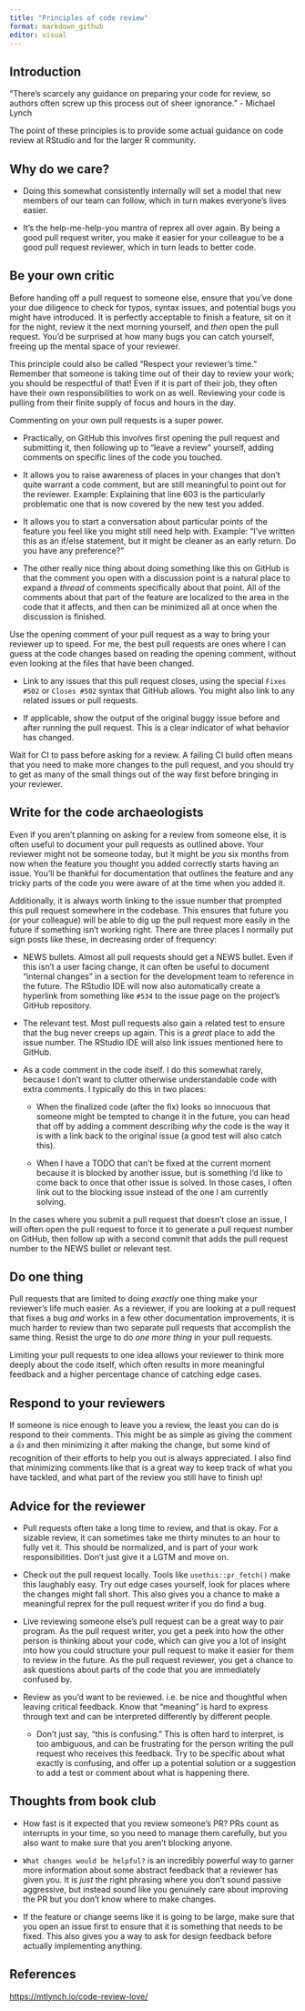```yaml
---
title: "Principles of code review"
format: markdown_github
editor: visual
---
```


## Introduction

"There's scarcely any guidance on preparing your code for review, so authors often screw up this process out of sheer ignorance." - Michael Lynch

The point of these principles is to provide some actual guidance on code review at RStudio and for the larger R community.

## Why do we care?

-   Doing this somewhat consistently internally will set a model that new members of our team can follow, which in turn makes everyone's lives easier.

-   It's the help-me-help-you mantra of reprex all over again.
    By being a good pull request writer, you make it easier for your colleague to be a good pull request reviewer, which in turn leads to better code.

## Be your own critic

Before handing off a pull request to someone else, ensure that you've done your due diligence to check for typos, syntax issues, and potential bugs you might have introduced.
It is perfectly acceptable to finish a feature, sit on it for the night, review it the next morning yourself, and *then* open the pull request.
You'd be surprised at how many bugs you can catch yourself, freeing up the mental space of your reviewer.

This principle could also be called "Respect your reviewer's time." Remember that someone is taking time out of their day to review your work; you should be respectful of that!
Even if it is part of their job, they often have their own responsibilities to work on as well.
Reviewing your code is pulling from their finite supply of focus and hours in the day.

Commenting on your own pull requests is a super power.

-   Practically, on GitHub this involves first opening the pull request and submitting it, then following up to "leave a review" yourself, adding comments on specific lines of the code you touched.

-   It allows you to raise awareness of places in your changes that don't quite warrant a code comment, but are still meaningful to point out for the reviewer.
    Example: Explaining that line 603 is the particularly problematic one that is now covered by the new test you added.

-   It allows you to start a conversation about particular points of the feature you feel like you might still need help with.
    Example: "I've written this as an if/else statement, but it might be cleaner as an early return. Do you have any preference?"

-   The other really nice thing about doing something like this on GitHub is that the comment you open with a discussion point is a natural place to expand a *thread* of comments specifically about that point.
    All of the comments about that part of the feature are localized to the area in the code that it affects, and then can be minimized all at once when the discussion is finished.

Use the opening comment of your pull request as a way to bring your reviewer up to speed.
For me, the best pull requests are ones where I can guess at the code changes based on reading the opening comment, without even looking at the files that have been changed.

-   Link to any issues that this pull request closes, using the special `Fixes #502` or `Closes #502` syntax that GitHub allows.
    You might also link to any related issues or pull requests.

-   If applicable, show the output of the original buggy issue before and after running the pull request.
    This is a clear indicator of what behavior has changed.

Wait for CI to pass before asking for a review.
A failing CI build often means that you need to make more changes to the pull request, and you should try to get as many of the small things out of the way first before bringing in your reviewer.

## Write for the code archaeologists

Even if you aren't planning on asking for a review from someone else, it is often useful to document your pull requests as outlined above.
Your reviewer might not be someone today, but it might be *you* six months from now when the feature you thought you added correctly starts having an issue.
You'll be thankful for documentation that outlines the feature and any tricky parts of the code you were aware of at the time when you added it.

Additionally, it is always worth linking to the issue number that prompted this pull request somewhere in the codebase.
This ensures that future you (or your colleague) will be able to dig up the pull request more easily in the future if something isn't working right.
There are three places I normally put sign posts like these, in decreasing order of frequency:

-   NEWS bullets.
    Almost all pull requests should get a NEWS bullet.
    Even if this isn't a user facing change, it can often be useful to document "internal changes" in a section for the development team to reference in the future.
    The RStudio IDE will now also automatically create a hyperlink from something like `#534` to the issue page on the project's GitHub repository.

-   The relevant test.
    Most pull requests also gain a related test to ensure that the bug never creeps up again.
    This is a *great* place to add the issue number.
    The RStudio IDE will also link issues mentioned here to GitHub.

-   As a code comment in the code itself.
    I do this somewhat rarely, because I don't want to clutter otherwise understandable code with extra comments.
    I typically do this in two places:

    -   When the finalized code (after the fix) looks so innocuous that someone might be tempted to change it in the future, you can head that off by adding a comment describing *why* the code is the way it is with a link back to the original issue (a good test will also catch this).

    -   When I have a TODO that can't be fixed at the current moment because it is blocked by another issue, but is something I'd like to come back to once that other issue is solved.
        In those cases, I often link out to the blocking issue instead of the one I am currently solving.

In the cases where you submit a pull request that doesn't close an issue, I will often open the pull request to force it to generate a pull request number on GitHub, then follow up with a second commit that adds the pull request number to the NEWS bullet or relevant test.

## Do one thing

Pull requests that are limited to doing *exactly* one thing make your reviewer's life much easier.
As a reviewer, if you are looking at a pull request that fixes a bug *and* works in a few other documentation improvements, it is much harder to review than two separate pull requests that accomplish the same thing.
Resist the urge to do *one more thing* in your pull requests.

Limiting your pull requests to one idea allows your reviewer to think more deeply about the code itself, which often results in more meaningful feedback and a higher percentage chance of catching edge cases.

## Respond to your reviewers

If someone is nice enough to leave you a review, the least you can do is respond to their comments.
This might be as simple as giving the comment a 👍 and then minimizing it after making the change, but some kind of recognition of their efforts to help you out is always appreciated.
I also find that minimizing comments like that is a great way to keep track of what you have tackled, and what part of the review you still have to finish up!

## Advice for the reviewer

-   Pull requests often take a long time to review, and that is okay.
    For a sizable review, it can sometimes take me thirty minutes to an hour to fully vet it.
    This should be normalized, and is part of your work responsibilities.
    Don't just give it a LGTM and move on.

-   Check out the pull request locally.
    Tools like `usethis::pr_fetch()` make this laughably easy.
    Try out edge cases yourself, look for places where the changes might fall short.
    This also gives you a chance to make a meaningful reprex for the pull request writer if you do find a bug.

-   Live reviewing someone else's pull request can be a great way to pair program.
    As the pull request writer, you get a peek into how the other person is thinking about your code, which can give you a lot of insight into how you could structure your pull request to make it easier for them to review in the future.
    As the pull request reviewer, you get a chance to ask questions about parts of the code that you are immediately confused by.

-   Review as you'd want to be reviewed.
    i.e. be nice and thoughtful when leaving critical feedback.
    Know that "meaning" is hard to express through text and can be interpreted differently by different people.

    -   Don't just say, "this is confusing." This is often hard to interpret, is too ambiguous, and can be frustrating for the person writing the pull request who receives this feedback. Try to be specific about what exactly is confusing, and offer up a potential solution or a suggestion to add a test or comment about what is happening there.

## Thoughts from book club

-   How fast is it expected that you review someone's PR?
    PRs count as interrupts in your time, so you need to manage them carefully, but you also want to make sure that you aren't blocking anyone.

-   `What changes would be helpful?` is an incredibly powerful way to garner more information about some abstract feedback that a reviewer has given you.
    It is *just* the right phrasing where you don't sound passive aggressive, but instead sound like you genuinely care about improving the PR but you don't know where to make changes.

-   If the feature or change seems like it is going to be large, make sure that you open an issue first to ensure that it is something that needs to be fixed.
    This also gives you a way to ask for design feedback before actually implementing anything.

## References

<https://mtlynch.io/code-review-love/>
